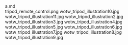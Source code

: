     
<div className="w-full md:max-w-[80rem] float-right italic">
	<MD_a_md />
	a.md
</div>
<PopImage className="sm:float-right clear-right m-auto sm:m-1 sm:ml-4" src={PNG_tripod_remote_control_png} width={384} alt="tripod_remote_control.png">
	tripod_remote_control.png
</PopImage>
<PopImage className="sm:float-left clear-left m-auto sm:m-1 sm:mr-4" src={JPG_wotw_tripod_illustration10_jpg} width={384} alt="wotw_tripod_illustration10.jpg">
	wotw_tripod_illustration10.jpg
</PopImage>
<PopImage className="sm:float-right clear-right m-auto sm:m-1 sm:ml-4" src={JPG_wotw_tripod_illustration11_jpg} width={384} alt="wotw_tripod_illustration11.jpg">
	wotw_tripod_illustration11.jpg
</PopImage>
<PopImage className="sm:float-left clear-left m-auto sm:m-1 sm:mr-4" src={JPG_wotw_tripod_illustration2_jpg} width={384} alt="wotw_tripod_illustration2.jpg">
	wotw_tripod_illustration2.jpg
</PopImage>
<PopImage className="sm:float-right clear-right m-auto sm:m-1 sm:ml-4" src={JPG_wotw_tripod_illustration3_jpg} width={384} alt="wotw_tripod_illustration3.jpg">
	wotw_tripod_illustration3.jpg
</PopImage>
<PopImage className="sm:float-left clear-left m-auto sm:m-1 sm:mr-4" src={JPG_wotw_tripod_illustration4_jpg} width={384} alt="wotw_tripod_illustration4.jpg">
	wotw_tripod_illustration4.jpg
</PopImage>
<PopImage className="sm:float-right clear-right m-auto sm:m-1 sm:ml-4" src={JPG_wotw_tripod_illustration5_jpg} width={384} alt="wotw_tripod_illustration5.jpg">
	wotw_tripod_illustration5.jpg
</PopImage>
<PopImage className="sm:float-left clear-left m-auto sm:m-1 sm:mr-4" src={JPG_wotw_tripod_illustration6_jpg} width={384} alt="wotw_tripod_illustration6.jpg">
	wotw_tripod_illustration6.jpg
</PopImage>
<PopImage className="sm:float-right clear-right m-auto sm:m-1 sm:ml-4" src={JPG_wotw_tripod_illustration7_jpg} width={384} alt="wotw_tripod_illustration7.jpg">
	wotw_tripod_illustration7.jpg
</PopImage>
<PopImage className="sm:float-left clear-left m-auto sm:m-1 sm:mr-4" src={JPG_wotw_tripod_illustration8_jpg} width={384} alt="wotw_tripod_illustration8.jpg">
	wotw_tripod_illustration8.jpg
</PopImage>
<PopImage className="sm:float-right clear-right m-auto sm:m-1 sm:ml-4" src={JPG_wotw_tripod_illustration9_jpg} width={384} alt="wotw_tripod_illustration9.jpg">
	wotw_tripod_illustration9.jpg
</PopImage>

